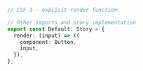```ts
// CSF 3 - explicit render function

// Other imports and story implementation
export const Default: Story = {
  render: (input) => ({
    component: Button,
    input,
  }),
};
```
